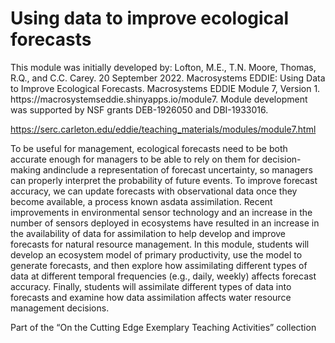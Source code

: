 # Using data to improve ecological forecasts

This module was initially developed by: Lofton, M.E., T.N. Moore, Thomas, R.Q., and C.C. Carey. 20 September 2022. Macrosystems EDDIE: Using Data to Improve Ecological Forecasts. Macrosystems EDDIE Module 7, Version 1. https://macrosystemseddie.shinyapps.io/module7. Module development was supported by NSF grants DEB-1926050 and DBI-1933016.

<https://serc.carleton.edu/eddie/teaching_materials/modules/module7.html>

To be useful for management, ecological forecasts need to be both accurate enough for managers to be able to rely on them for decision-making andinclude a representation of forecast uncertainty, so managers can properly interpret the probability of future events. To improve forecast accuracy, we can update forecasts with observational data once they become available, a process known asdata assimilation. Recent improvements in environmental sensor technology and an increase in the number of sensors deployed in ecosystems have resulted in an increase in the availability of data for assimilation to help develop and improve forecasts for natural resource management. In this module, students will develop an ecosystem model of primary productivity, use the model to generate forecasts, and then explore how assimilating different types of data at different temporal frequencies (e.g., daily, weekly) affects forecast accuracy. Finally, students will assimilate different types of data into forecasts and examine how data assimilation affects water resource management decisions.

Part of the "On the Cutting Edge Exemplary Teaching Activities" collection
